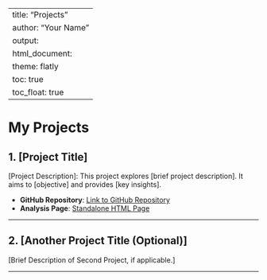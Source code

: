 
---
title: "Projects"
author: "Your Name"
output: 
  html_document:
    theme: flatly
    toc: true
    toc_float: true
---

# My Projects

## 1. [Project Title]

[Project Description]: This project explores [brief project description]. It aims to [objective] and provides [key insights].

- **GitHub Repository**: [Link to GitHub Repository](https://github.com/your-repository)
- **Analysis Page**: [Standalone HTML Page](project_analysis.html)

---

## 2. [Another Project Title (Optional)]

[Brief Description of Second Project, if applicable.]

---

